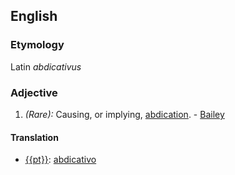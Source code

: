 ==English==
===Etymology===
Latin ''abdicativus''
===Adjective===
#''(Rare):'' Causing, or implying, [[abdication]]. - [[Bailey]]
====Translation====
* [[{{pt}}]]: [[abdicativo]]